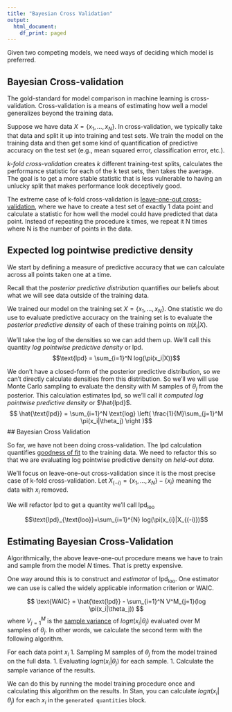 ```yaml
---
title: "Bayesian Cross Validation"
output:
  html_document:
    df_print: paged
---
```



Given two competing models, we need ways of deciding which model is preferred.

## Bayesian Cross-validation

The gold-standard for model comparison in machine learning is cross-validation.  Cross-validation is a means of estimating how well a model generalizes beyond the training data.

Suppose we have data $X = \{ x_1, ..., x_N \}$.  In cross-validation, we typically take that data and split it up into training and test sets.  We train the model on the training data and then get some kind of quantification of predictive accuracy on the test set (e.g., mean squared error, classification error, etc.).

*k-fold cross-validation* creates $k$ different training-test splits, calculates the performance statistic for each of the k test sets, then takes the average.  The goal is to get a more stable statistic that is less vulnerable to having an unlucky split that makes performance look deceptively good.

The extreme case of k-fold cross-validation is [leave-one-out cross-validation](https://en.wikipedia.org/wiki/Cross-validation_(statistics)#Leave-one-out_cross-validation), where we have to create a test set of exactly 1 data point and calculate a statistic for how well the model could have predicted that data point.  Instead of repeating the procedure k times, we repeat it N times where N is the number of points in the data. 

## Expected log pointwise predictive density

We start by defining a measure of predictive accuracy that we can calculate across all points taken one at a time.

Recall that the *posterior predictive distribution* quantifies our beliefs about what we will see data outside of the training data.  

We trained our model on the training set $X = \{ x_1, ..., x_N \}$. One statistic we do use to evaluate predictive accuracy on the training set is to evaluate the *posterior predictive density* of each of these training points on $\pi(\tilde{x}_i|X)$.

We'll take the log of the densities so we can add them up.  We'll call this quantity *log pointwise predictive density* or lpd.
$$\text{lpd} = \sum_{i=1}^N log(\pi(x_i|X))$$

We don't have a closed-form of the posterior predictive distribution, so we can't directly calculate densities from this distribution.  So we'll we will use Monte Carlo sampling to evaluate the density with M samples of $\theta_j$ from the posterior.  This calculation estimates lpd, so we'll call it *computed log pointwise predictive density* or $\hat{lpd}$. 
$$ \hat{\text{lpd}} = \sum_{i=1}^N \text{log} \left( \frac{1}{M}\sum_{j=1}^M \pi(x_i|\theta_j) \right )$$
## Bayesian Cross Validation

So far, we have not been doing cross-validation.  The lpd calculation quantifies [goodness of fit](https://en.wikipedia.org/wiki/Goodness_of_fit) to the training data.  We need to refactor this so that we are evaluating log pointwise predictive density on *held-out data*.

We'll focus on leave-one-out cross-validation since it is the most precise case of k-fold cross-validation. Let $X_{(-i)} = \{ x_1, ..., x_N \} - \{x_i\}$ meaning the data with $x_i$ removed.

We will refactor lpd to get a quantity we'll call $\text{lpd}_{\text{loo}}$

$$\text{lpd}_{\text{loo}}=\sum_{i=1}^{N} log(\pi(x_{i}|X_{(-i)})$$

## Estimating Bayesian Cross-Validation

Algorithmically, the above leave-one-out procedure means we have to train and sample from the model $N$ times.  That is pretty expensive.

One way around this is to construct and *estimator* of $\text{lpd}_{\text{loo}}$.  One estimator we can use is called the widely applicable information criterion or $\text{WAIC}$.

$$
\text{WAIC} = \hat{\text{lpd}} - \sum_{i=1}^N V^M_{j=1}(log \pi(x_i|\theta_j))
$$
where $V^M_{j=1}$ is the [sample variance](https://www.statisticshowto.com/probability-and-statistics/descriptive-statistics/sample-variance/) of $log \pi(x_i|\theta_j)$ evaluated over M samples of $\theta_j$.  In other words, we calculate the second term with the following algorithm.

For each data point $x_i$
1. Sampling M samples of $\theta_j$ from the model trained on the full data.
1. Evaluating $log \pi(x_i|\theta_j)$ for each sample.
1. Calculate the sample variance of the results.

We can do this by running the model training procedure once and calculating this algorithm on the results.  In Stan, you can calculate $log \pi(x_i|\theta_j)$ for each $x_i$ in the `generated quantities` block.

